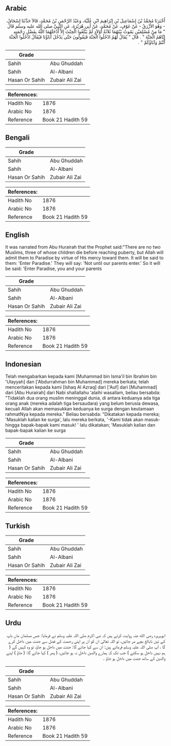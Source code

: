 ## Arabic


<div dir="rtl" lang="ar" style={{fontSize:'larger',backgroundColor:'#f8f9fa',padding:20}}>
أَخْبَرَنَا مُحَمَّدُ بْنُ إِسْمَاعِيلَ بْنِ إِبْرَاهِيمَ ابْنِ عُلَيَّةَ، وَعَبْدُ الرَّحْمَنِ بْنُ مُحَمَّدٍ، قَالاَ حَدَّثَنَا إِسْحَاقُ، - وَهُوَ الأَزْرَقُ - عَنْ عَوْفٍ، عَنْ مُحَمَّدٍ، عَنْ أَبِي هُرَيْرَةَ، عَنِ النَّبِيِّ صلى الله عليه وسلم قَالَ ‏"‏ مَا مِنْ مُسْلِمَيْنِ يَمُوتُ بَيْنَهُمَا ثَلاَثَةُ أَوْلاَدٍ لَمْ يَبْلُغُوا الْحِنْثَ إِلاَّ أَدْخَلَهُمَا اللَّهُ بِفَضْلِ رَحْمَتِهِ إِيَّاهُمُ الْجَنَّةَ ‏"‏ ‏.‏ قَالَ ‏"‏ يُقَالُ لَهُمُ ادْخُلُوا الْجَنَّةَ فَيَقُولُونَ حَتَّى يَدْخُلَ آبَاؤُنَا فَيُقَالُ ادْخُلُوا الْجَنَّةَ أَنْتُمْ وَآبَاؤُكُمْ ‏"‏ ‏.‏
</div>
<div style={{backgroundColor:'#f8f9fa',padding:20, marginBottom: 10}}><table> <thead> <tr> <th>Grade</th> <th></th> </tr> </thead> <tbody> <tr><td>Sahih</td><td>Abu Ghuddah</td></tr><tr><td>Sahih</td><td>Al-Albani</td></tr><tr><td>Hasan Or Sahih</td><td>Zubair Ali Zai</td></tr></tbody></table><table> <thead> <tr> <th>References:</th> <th></th> </tr> </thead> <tbody><tr><td>Hadith No</td><td>1876</td></tr><tr><td>Arabic No</td><td>1876</td></tr><tr><td>Reference</td><td>Book 21 Hadith 59</td></tr></tbody></table></div>

## Bengali


<div dir="ltr" lang="bn" style={{fontSize:'larger',backgroundColor:'#f8f9fa',padding:20}}>

</div>
<div style={{backgroundColor:'#f8f9fa',padding:20, marginBottom: 10}}><table> <thead> <tr> <th>Grade</th> <th></th> </tr> </thead> <tbody> <tr><td>Sahih</td><td>Abu Ghuddah</td></tr><tr><td>Sahih</td><td>Al-Albani</td></tr><tr><td>Hasan Or Sahih</td><td>Zubair Ali Zai</td></tr></tbody></table><table> <thead> <tr> <th>References:</th> <th></th> </tr> </thead> <tbody><tr><td>Hadith No</td><td>1876</td></tr><tr><td>Arabic No</td><td>1876</td></tr><tr><td>Reference</td><td>Book 21 Hadith 59</td></tr></tbody></table></div>

## English


<div dir="ltr" lang="en" style={{fontSize:'larger',backgroundColor:'#f8f9fa',padding:20}}>
It was narrated from Abu Hurairah that the Prophet said:"There are no two Muslims, three of whose children die before reaching puberty, but Allah will admit them to Paradise by virtue of His mercy toward them. It will be said to them: 'Enter Paradise.' They will say: 'Not until our parents enter.' So it will be said: 'Enter Paradise, you and your parents
</div>
<div style={{backgroundColor:'#f8f9fa',padding:20, marginBottom: 10}}><table> <thead> <tr> <th>Grade</th> <th></th> </tr> </thead> <tbody> <tr><td>Sahih</td><td>Abu Ghuddah</td></tr><tr><td>Sahih</td><td>Al-Albani</td></tr><tr><td>Hasan Or Sahih</td><td>Zubair Ali Zai</td></tr></tbody></table><table> <thead> <tr> <th>References:</th> <th></th> </tr> </thead> <tbody><tr><td>Hadith No</td><td>1876</td></tr><tr><td>Arabic No</td><td>1876</td></tr><tr><td>Reference</td><td>Book 21 Hadith 59</td></tr></tbody></table></div>

## Indonesian


<div dir="ltr" lang="id" style={{fontSize:'larger',backgroundColor:'#f8f9fa',padding:20}}>
Telah mengabarkan kepada kami [Muhammad bin Isma'il bin Ibrahim bin 'Ulayyah] dan ['Abdurrahman bin Muhammad] mereka berkata; telah menceritakan kepada kami [Ishaq Al Azraq] dari ['Auf] dari [Muhammad] dari [Abu Hurairah] dari Nabi shallallahu 'alaihi wasallam, beliau bersabda: "Tidaklah dua orang muslim meninggal dunia, di antara keduanya ada tiga orang anak (mereka adalah tiga bersaudara) yang belum berusia dewasa, kecuali Allah akan memasukkan keduanya ke surga dengan keutamaan rahmatNya kepada mereka." Beliau bersabda: "Dikatakan kepada mereka; 'Masuklah kalian ke surga', lalu mereka berkata, '-Kami tidak akan masuk- hingga bapak-bapak kami masuk! ' lalu dikatakan; 'Masuklah kalian dan bapak-bapak kalian ke surga
</div>
<div style={{backgroundColor:'#f8f9fa',padding:20, marginBottom: 10}}><table> <thead> <tr> <th>Grade</th> <th></th> </tr> </thead> <tbody> <tr><td>Sahih</td><td>Abu Ghuddah</td></tr><tr><td>Sahih</td><td>Al-Albani</td></tr><tr><td>Hasan Or Sahih</td><td>Zubair Ali Zai</td></tr></tbody></table><table> <thead> <tr> <th>References:</th> <th></th> </tr> </thead> <tbody><tr><td>Hadith No</td><td>1876</td></tr><tr><td>Arabic No</td><td>1876</td></tr><tr><td>Reference</td><td>Book 21 Hadith 59</td></tr></tbody></table></div>

## Turkish


<div dir="ltr" lang="tr" style={{fontSize:'larger',backgroundColor:'#f8f9fa',padding:20}}>

</div>
<div style={{backgroundColor:'#f8f9fa',padding:20, marginBottom: 10}}><table> <thead> <tr> <th>Grade</th> <th></th> </tr> </thead> <tbody> <tr><td>Sahih</td><td>Abu Ghuddah</td></tr><tr><td>Sahih</td><td>Al-Albani</td></tr><tr><td>Hasan Or Sahih</td><td>Zubair Ali Zai</td></tr></tbody></table><table> <thead> <tr> <th>References:</th> <th></th> </tr> </thead> <tbody><tr><td>Hadith No</td><td>1876</td></tr><tr><td>Arabic No</td><td>1876</td></tr><tr><td>Reference</td><td>Book 21 Hadith 59</td></tr></tbody></table></div>

## Urdu


<div dir="rtl" lang="ur" style={{fontSize:'larger',backgroundColor:'#f8f9fa',padding:20}}>
ابوہریرہ رضی الله عنہ روایت کرتے ہیں کہ نبی اکرم صلی اللہ علیہ وسلم نے فرمایا: جس مسلمان ماں باپ کے تین نابالغ بچے مر جائیں، تو اللہ تعالیٰ ان کو ان پر اپنی رحمت کے فضل سے جنت میں داخل کرے گا ، آپ صلی اللہ علیہ وسلم فرماتے ہیں: ان سے کہا جائے گا: جنت میں داخل ہو جاؤ، تو وہ کہیں گے ( ہم نہیں داخل ہو سکتے ) جب تک کہ ہمارے والدین داخل نہ ہو جائیں، ( پھر ) کہا جائے گا: ( جاؤ ) اپنے والدین کے ساتھ جنت میں داخل ہو جاؤ ۔
</div>
<div style={{backgroundColor:'#f8f9fa',padding:20, marginBottom: 10}}><table> <thead> <tr> <th>Grade</th> <th></th> </tr> </thead> <tbody> <tr><td>Sahih</td><td>Abu Ghuddah</td></tr><tr><td>Sahih</td><td>Al-Albani</td></tr><tr><td>Hasan Or Sahih</td><td>Zubair Ali Zai</td></tr></tbody></table><table> <thead> <tr> <th>References:</th> <th></th> </tr> </thead> <tbody><tr><td>Hadith No</td><td>1876</td></tr><tr><td>Arabic No</td><td>1876</td></tr><tr><td>Reference</td><td>Book 21 Hadith 59</td></tr></tbody></table></div>